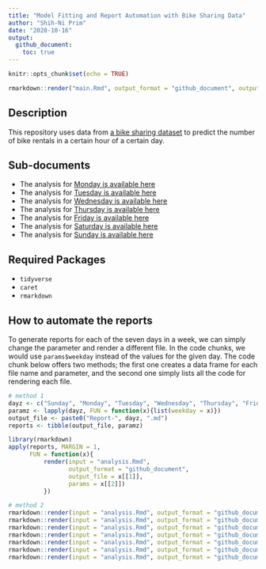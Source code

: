 ```yaml
---
title: "Model Fitting and Report Automation with Bike Sharing Data"
author: "Shih-Ni Prim"
date: "2020-10-16"
output: 
  github_document: 
    toc: true
---
```


```r
knitr::opts_chunk$set(echo = TRUE)
```

```r
rmarkdown::render("main.Rmd", output_format = "github_document", output_file = "README.md")
```

## Description  

This repository uses data from [a bike sharing dataset](https://archive.ics.uci.edu/ml/datasets/Bike+Sharing+Dataset) to predict the number of bike rentals in a certain hour of a certain day.  

## Sub-documents  

* The analysis for [Monday is available here](Report-Monday.md)
* The analysis for [Tuesday is available here](Report-Tuesday.md)
* The analysis for [Wednesday is available here](Report-Wednesday.md)
* The analysis for [Thursday is available here](Report-Thursday.md)
* The analysis for [Friday is available here](Report-Friday.md)
* The analysis for [Saturday is available here](Report-Saturday.md)
* The analysis for [Sunday is available here](Report-Sunday.md)

## Required Packages  

* `tidyverse`
* `caret`
* `rmarkdown`  

## How to automate the reports  

To generate reports for each of the seven days in a week, we can simply change the parameter and render a different file. In the code chunks, we would use `params$weekday` instead of the values for the given day. The code chunk below offers two methods; the first one creates a data frame for each file name and parameter, and the second one simply lists all the code for rendering each file.  

```r
# method 1
dayz <- c("Sunday", "Monday", "Tuesday", "Wednesday", "Thursday", "Friday", "Saturday", "Sunday")
paramz <- lapply(dayz, FUN = function(x){list(weekday = x)})
output_file <- paste0("Report-", dayz, ".md")
reports <- tibble(output_file, paramz)

library(rmarkdown)
apply(reports, MARGIN = 1,
      FUN = function(x){
          render(input = "analysis.Rmd",
                 output_format = "github_document",
                 output_file = x[[1]],
                 params = x[[2]])
          })

# method 2
rmarkdown::render(input = "analysis.Rmd", output_format = "github_document", output_file = "Report-Sunday.md", params = list(weekday = "Sunday"))
rmarkdown::render(input = "analysis.Rmd", output_format = "github_document", output_file = "Report-Monday.md", params = list(weekday = "Monday"))
rmarkdown::render(input = "analysis.Rmd", output_format = "github_document", output_file = "Report-Tuesday.md", params = list(weekday = "Tuesday"))
rmarkdown::render(input = "analysis.Rmd", output_format = "github_document", output_file = "Report-Wednesday.md", params = list(weekday = "Wednesday"))
rmarkdown::render(input = "analysis.Rmd", output_format = "github_document", output_file = "Report-Thursday.md", params = list(weekday = "Thursday"))
rmarkdown::render(input = "analysis.Rmd", output_format = "github_document", output_file = "Report-Friday.md", params = list(weekday = "Friday"))
rmarkdown::render(input = "analysis.Rmd", output_format = "github_document", output_file = "Report-Saturday.md", params = list(weekday = "Saturday"))
```
